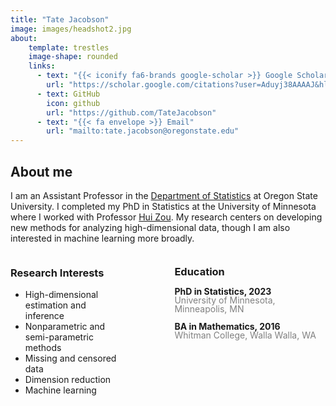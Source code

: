 ```yaml
---
title: "Tate Jacobson"
image: images/headshot2.jpg
about:
    template: trestles
    image-shape: rounded
    links: 
      - text: "{{< iconify fa6-brands google-scholar >}} Google Scholar"
        url: "https://scholar.google.com/citations?user=Aduyj38AAAAJ&hl=en"
      - text: GitHub
        icon: github
        url: "https://github.com/TateJacobson"
      - text: "{{< fa envelope >}} Email"
        url: "mailto:tate.jacobson@oregonstate.edu"
---
```


## About me  
I am an Assistant Professor in the [Department of Statistics](https://stat.oregonstate.edu/) at Oregon State University.
I completed my PhD in Statistics at the University of Minnesota where I worked with Professor [Hui Zou](https://sites.google.com/view/huizoustat/bio).
My research centers on developing new methods for analyzing high-dimensional data, though I am also interested in machine learning more broadly.

::: columns
::: {.column width="40%"}
### Research Interests  
-   High-dimensional estimation and inference
-   Nonparametric and semi-parametric methods
-   Missing and censored data
-   Dimension reduction
-   Machine learning
:::
::: {.column width=10%}

:::
::: {.column width="40%" style="line-height:1"}
### Education

**PhD in Statistics, 2023**  
[University of Minnesota, Minneapolis, MN]{style="color: grey;"}
  
**BA in Mathematics, 2016**  
[Whitman College, Walla Walla, WA]{style="color: grey;"}

:::
:::
